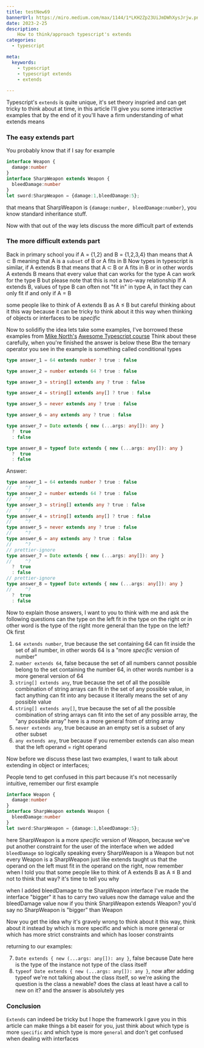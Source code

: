 ```yaml
---
title: testNew69 
bannerUrl: https://miro.medium.com/max/1144/1*LKH2Zp23UiJmDWhXysJrjw.png
date: 2023-2-25
description: 
    How to think/approach typescript's extends
categories:
  - typescript

meta:
  keywords:
    - typescript
    - typescript extends
    - extends
  
---
```

Typescript's `extends` is quite unique, it's set theory inspried and can get tricky to think about at time,
in this article I'll give you some interactive examples that by the end of it you'll have a firm understanding of what extends
means

### The easy extends part

You probably know that if I say for example
```ts twoslash
interface Weapon {
  damage:number
}
interface SharpWeapon extends Weapon {
  bleedDamage:number
}
let sword:SharpWeapon = {damage:1,bleedDamage:5};
```
that means that SharpWeapon is `{damage:number, bleedDamage:number}`, you know standard inheritance stuff.

Now with that out of the way lets discuss the more difficult part of extends

### The more difficult extends part

Back in primary school you if A = {1,2} and B = {1,2,3,4} than means that A ⊂ B meaning that A is a `subset` of B or A fits in B
Now types in typescript is similar, if A extends B that means that A ⊂ B or A fits in B or in other words 
<Callout type="note">
A extends B means that every value that can works for the type A can work for the type B
</Callout>
but please note that this is not a two-way relationship 
<Callout type="con">
If A extends B, values of type B can often not "fit in" in type A, in fact they can only fit if and only if A = B
</Callout>

some people like to think of A extends B as A ≤ B but careful thinking about it this way because it can be tricky to think about it
this way when thinking of objects or interfaces to be *specific*

Now to solidifiy the idea lets take some examples, I've borrowed these examples from [Mike North's](https://github.com/mike-north)
[Awesome Typescript course](https://www.typescript-training.com/course/intermediate-v1)
Think about these carefully, when you're finished the answer is below these
Btw the ternary operator you see in the example is something called conditional types
```ts
type answer_1 = 64 extends number ? true : false

type answer_2 = number extends 64 ? true : false

type answer_3 = string[] extends any ? true : false

type answer_4 = string[] extends any[] ? true : false

type answer_5 = never extends any ? true : false

type answer_6 = any extends any ? true : false

type answer_7 = Date extends { new (...args: any[]): any }
  ?  true
  : false

type answer_8 = typeof Date extends { new (...args: any[]): any }
  ?  true
  : false
```

Answer: 
```ts twoslash
type answer_1 = 64 extends number ? true : false
//     ^?
type answer_2 = number extends 64 ? true : false
//     ^?
type answer_3 = string[] extends any ? true : false
//     ^?
type answer_4 = string[] extends any[] ? true : false
//     ^?
type answer_5 = never extends any ? true : false
//     ^?
type answer_6 = any extends any ? true : false
//     ^?
// prettier-ignore
type answer_7 = Date extends { new (...args: any[]): any }
//     ^?
  ?  true
  : false
// prettier-ignore
type answer_8 = typeof Date extends { new (...args: any[]): any }
//     ^?
  ?  true
  : false
```

Now to explain those answers, I want to you to think with me and ask the following questions
can the type on the left fit in the type on the right or in other word is the type of the right more general than the type on the left?
Ok first
1. `64 extends number`, true because the set containing 64 can fit inside the set of all number, in other words 64 is a "more *specific* version of number" 
2. `number extends 64`, false because the set of all numbers cannot possible belong to the set containing the number 64, in other words number is a more general version of 64
3. `string[] extends any`, true because the set of all the possible combination of string arrays can fit in the set of any possible value, in fact anything can fit into any because it literally means the set of any possible value
4. `string[] extends any[]`, true because the set of all the possible combination of string arrays can fit into the set of any possible array, the "any possible array" here is a more general from of string array
5. `never extends any`, true because an an empty set is a subset of any other subset
6. `any extends any`, true because if you remember extends can also mean that the left operand = right operand



Now before we discuss these last two examples, I want to talk about extending in object or interfaces;


People tend to get confused in this part because it's not necessarily intuitive, remember our first example 
```ts twoslash
interface Weapon {
  damage:number
}
interface SharpWeapon extends Weapon {
  bleedDamage:number
}
let sword:SharpWeapon = {damage:1,bleedDamage:5};
```
here SharpWeapon is a more *specific* version of Weapon, because we've put another constraint for the user of the interface
when we added `bleedDamage` so logically speaking every SharpWeapon is a Weapon but not every Weapon is a SharpWeapon
just like extends taught us that the operand on the left must fit in the operand on the right, now remember when I told you
that some people like to think of A extends B as A ≤ B and not to think that way? it's time to tell you why

when I added bleedDamage to the SharpWeapon interface I've made the interface "bigger" it has to carry two values now
the damage value and the bleedDamage value now if you think SharpWeapon extends Weapon? you'd say no SharpWeapon is "bigger" than Weapon

Now you get the idea why it's gravely wrong to think about it this way, think about it instead by which is more specific and which is more general
or which has more strict constraints and which has looser constraints

returning to our examples:

7. `Date extends { new (...args: any[]): any }`, false because Date here is the type of the instance not type of the class itself
8. `typeof Date extends { new (...args: any[]): any }`, now after adding typeof we're not talking about the class itself, so we're asking the question is the class a newable? does the class at least have a call to new on it? and the answer is absolutely yes

### Conclusion
`Extends` can indeed be tricky but I hope the framework I gave you in this article can make things a bit easeir for you,
just think about which type is more `specific` and which type is more `general` and don't get confused when dealing with interfaces
